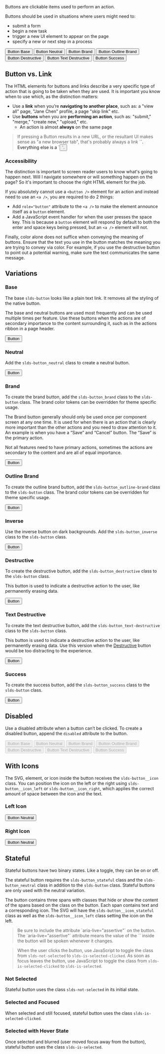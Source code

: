 

<div className="doc lead">
  Buttons are clickable items used to perform an action.
</div>

Buttons should be used in situations where users might need to:

- submit a form
- begin a new task
- trigger a new UI element to appear on the page
- specify a new or next step in a process

<Example title="Button All Examples">
  <CodeView>
    <React.Fragment>
      <Button>
        Button Base
      </Button>
      <Button isNeutral>
        Button Neutral
      </Button>
      <Button isBrand>
        Button Brand
      </Button>
      <Button isOutlineBrand>
        Button Outline Brand
      </Button>
      <Button isDestructive>
        Button Destructive
      </Button>
      <Button isTextDestructive>
        Button Text Destructive
      </Button>
      <Button isSuccess>
        Button Success
      </Button>
    </React.Fragment>
  </CodeView>
</Example>

## Button vs. Link

The HTML elements for buttons and links describe a very specific type of action that is going to be taken when they are used. It is important you know when to use which, as the distinction matters:

- Use a **link** when you’re **navigating to another place**, such as: a "view all" page, "Jane Chen" profile, a page "skip link" etc.
- Use **buttons** when you are **performing an action**, such as: "submit," "merge," "create new," "upload," etc.
  - An action is almost **always** on the same page

<Blockquote type="a11y" header="Accessibility Rule of Thumb">
  If pressing a Button results in a new URL, or the resultant UI makes sense as "a new browser tab", that's probably always a link `<a>`. Everything else is a `<button>`.
</Blockquote>

### Accessibility

The distinction is important to screen reader users to know what's going to happen next. Will I navigate somewhere or will something happen on the page? So it's important to choose the right HTML element for the job.

If you absolutely cannot use a `<button />` element for an action and instead need to use an `<a />`, you are required to do 2 things:

- Add `role="button"` attribute to the `<a />` to make the element announce itself as a `button` element.
- Add a JavaScript event handler for when the user presses the space key.  This is because a `button` element will respond by default to both the enter and space keys being pressed, but an `<a />` element will not.

Finally, color alone does not suffice when conveying the meaning of buttons. Ensure that the text you use in the button matches the meaning you are trying to convey via color. For example, if you use the destructive button to point out a potential warning, make sure the text communicates the same message.

## Variations

### Base

The base `slds-button` looks like a plain text link. It removes all the styling of the native button.

The base and neutral buttons are used most frequently and can be used multiple times per feature. Use these buttons when the actions are of secondary importance to the content surrounding it, such as in the actions ribbon in a page header.

<Example title="Button Base">
  <CodeView toggleCode={false}>
    <Button>Button</Button>
  </CodeView>
</Example>

### Neutral

Add the `slds-button_neutral` class to create a neutral button.

<Example title="Button Neutral">
  <CodeView toggleCode={false}>
    <Button isNeutral>Button</Button>
  </CodeView>
</Example>

### Brand

To create the brand button, add the `slds-button_brand` class to the `slds-button` class. The brand color tokens can be overridden for theme specific usage.

The Brand button generally should only be used once per component screen at any one time. It is used for when there is an action that is clearly more important than the other actions and you need to draw attention to it. An example is when you have a “Save” and “Cancel” button. The “Save” is the primary action.

Not all features need to have primary actions, sometimes the actions are secondary to the content and are all of equal importance.

<Example title="Button Brand">
  <CodeView toggleCode={false}>
    <Button isBrand>Button</Button>
  </CodeView>
</Example>

### Outline Brand

To create the outline brand button, add the `slds-button_outline-brand` class to the `slds-button` class. The brand color tokens can be overridden for theme specific usage.

<Example title="Button Outline Brand">
  <CodeView toggleCode={false}>
    <Button isOutlineBrand>Button</Button>
  </CodeView>
</Example>

### Inverse

Use the inverse button on dark backgrounds. Add the `slds-button_inverse` class to the `slds-button` class.

<Example title="Button Inverse">
  <CodeView style={{ backgroundColor: '#16325c', padding: '1rem' }} toggleCode={false}>
    <div style={{ backgroundColor: '#16325c' }}>
      <Button isInverse>Button</Button>
    </div>
  </CodeView>
</Example>

### Destructive

To create the destructive button, add the `slds-button_destructive` class to the `slds-button` class.

This button is used to indicate a destructive action to the user, like permanently erasing data.

<Example title="Button Destructive">
  <CodeView toggleCode={false}>
    <Button isDestructive>Button</Button>
  </CodeView>
</Example>

### Text Destructive

To create the text destructive button, add the `slds-button_text-destructive` class to the `slds-button` class.

This button is used to indicate a destructive action to the user, like permanently erasing data. Use this version when the [Destructive](#Destructive) button would be too distracting to the experience.

<Example title="Button Text Destructive">
  <CodeView toggleCode={false}>
    <Button isTextDestructive>Button</Button>
  </CodeView>
</Example>

### Success

To create the success button, add the `slds-button_success` class to the `slds-button` class.

<Example title="Button Success">
  <CodeView toggleCode={false}>
    <Button isSuccess>Button</Button>
  </CodeView>
</Example>

## Disabled

Use a disabled attribute when a button can’t be clicked. To create a disabled button, append the `disabled` attribute to the button.

<Example title="Button Disabled Examples">
  <CodeView>
    <React.Fragment>
      <Button disabled>
        Button Base
      </Button>
      <Button isNeutral disabled>
        Button Neutral
      </Button>
      <Button isBrand disabled>
        Button Brand
      </Button>
      <Button isOutlineBrand disabled>
        Button Outline Brand
      </Button>
      <Button isDestructive disabled>
        Button Destructive
      </Button>
      <Button isTextDestructive disabled>
        Button Text Destructive
      </Button>
      <Button isSuccess disabled>
        Button Success
      </Button>
    </React.Fragment>
  </CodeView>
</Example>

## With Icons

The SVG, element, or icon inside the button receives the `slds-button__icon` class. You can position the icon on the left or the right using `slds-button__icon_left` or `slds-button__icon_right`, which applies the correct amount of space between the icon and the text.

### Left Icon

<Example title="Button Left Icon">
  <CodeView>
    <Button isNeutral>
      <SvgIcon
        className="slds-button__icon slds-button__icon_left"
        sprite="utility"
        symbol="download"
      />
      Button Neutral
    </Button>
  </CodeView>
</Example>

### Right Icon

<Example title="Button Right Icon">
  <CodeView>
    <Button isNeutral>
      Button Neutral
      <SvgIcon
        className="slds-button__icon slds-button__icon_right"
        sprite="utility"
        symbol="download"
      />
    </Button>
  </CodeView>
</Example>

## Stateful

Stateful buttons have two binary states. Like a toggle, they can be on or off.

The stateful button requires the `slds-button_stateful` class and the `slds-button_neutral` class in addition to the `slds-button` class. Stateful buttons are only used with the neutral variation.

The button contains three spans with classes that hide or show the content of the spans based on the class on the button. Each span contains text and a corresponding icon. The SVG will have the `slds-button__icon_stateful` class as well as the `slds-button__icon_left` class setting the icon on the left.

<Blockquote type="a11y" header="Accessibility Requirement">
  Be sure to include the attribute `aria-live="assertive"` on the button. The `aria-live="assertive"` attribute means the value of the `<span>` inside the button will be spoken whenever it changes.
</Blockquote>

<Blockquote type="note" header="JavaScript Requirement">
  When the user clicks the button, use JavaScript to toggle the class from <code className="doc">slds-not-selected</code> to <code className="doc">slds-is-selected-clicked</code>. As soon as focus leaves the button, use JavaScript to toggle the class from <code className="doc">slds-is-selected-clicked</code> to <code className="doc">slds-is-selected</code>.
</Blockquote>

### Not Selected

Stateful button uses the class `slds-not-selected` in its initial state.

<Example title="Button Stateful Not Selected">
  <CodeView>
    <StatefulButton isNotSelected />
  </CodeView>
</Example>

### Selected and Focused

When selected and still focused, stateful button uses the class `slds-is-selected-clicked`.

<Example title="Button Stateful Selected and Clicked">
  <CodeView>
    <StatefulButton isSelectedClicked />
  </CodeView>
</Example>

### Selected with Hover State

Once selected and blurred (user moved focus away from the button), stateful button uses the class `slds-is-selected`.

<Example title="Button Stateful Selected">
  <CodeView>
    <StatefulButton isSelected />
  </CodeView>
</Example>
